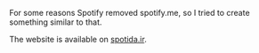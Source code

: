 For some reasons Spotify removed spotify.me, so I tried to create something similar to that.

The website is available on [spotida.ir](https://spotida.ir).



